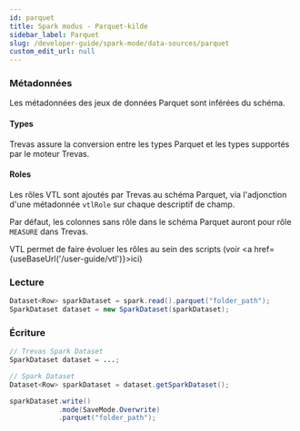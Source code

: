```yaml
---
id: parquet
title: Spark modus - Parquet-kilde
sidebar_label: Parquet
slug: /developer-guide/spark-mode/data-sources/parquet
custom_edit_url: null
---
```



### Métadonnées

Les métadonnées des jeux de données Parquet sont inférées du schéma.

#### Types

Trevas assure la conversion entre les types Parquet et les types supportés par le moteur Trevas.

#### Roles

Les rôles VTL sont ajoutés par Trevas au schéma Parquet, via l'adjonction d'une métadonnée `vtlRole` sur chaque descriptif de champ.

Par défaut, les colonnes sans rôle dans le schéma Parquet auront pour rôle `MEASURE` dans Trevas.

VTL permet de faire évoluer les rôles au sein des scripts (voir <a href={useBaseUrl('/user-guide/vtl')}>ici</a>)

### Lecture

```java
Dataset<Row> sparkDataset = spark.read().parquet("folder_path");
SparkDataset dataset = new SparkDataset(sparkDataset);
```

### Écriture

```java
// Trevas Spark Dataset
SparkDataset dataset = ...;

// Spark Dataset
Dataset<Row> sparkDataset = dataset.getSparkDataset();

sparkDataset.write()
            .mode(SaveMode.Overwrite)
            .parquet("folder_path");
```
